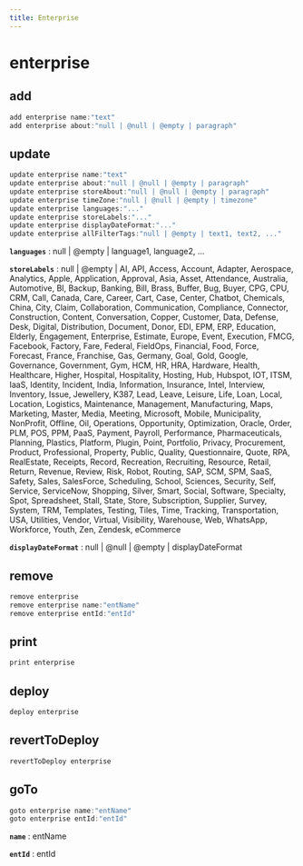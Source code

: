 ```yaml
---
title: Enterprise
---
```


# enterprise

## add

```js filename="Terminal" copy
add enterprise name:"text"
add enterprise about:"null | @null | @empty | paragraph"
```


## update

```js filename="Terminal" copy
update enterprise name:"text"
update enterprise about:"null | @null | @empty | paragraph"
update enterprise storeAbout:"null | @null | @empty | paragraph"
update enterprise timeZone:"null | @null | @empty | timezone"
update enterprise languages:"..."
update enterprise storeLabels:"..."
update enterprise displayDateFormat:"..."
update enterprise allFilterTags:"null | @empty | text1, text2, ..."
```

**`languages`**
 : null | @empty | language1, language2, ...

**`storeLabels`**
 : null | @empty | AI, API, Access, Account, Adapter, Aerospace, Analytics, Apple, Application, Approval, Asia, Asset, Attendance, Australia, Automotive, BI, Backup, Banking, Bill, Brass, Buffer, Bug, Buyer, CPG, CPU, CRM, Call, Canada, Care, Career, Cart, Case, Center, Chatbot, Chemicals, China, City, Claim, Collaboration, Communication, Compliance, Connector, Construction, Content, Conversation, Copper, Customer, Data, Defense, Desk, Digital, Distribution, Document, Donor, EDI, EPM, ERP, Education, Elderly, Engagement, Enterprise, Estimate, Europe, Event, Execution, FMCG, Facebook, Factory, Fare, Federal, FieldOps, Financial, Food, Force, Forecast, France, Franchise, Gas, Germany, Goal, Gold, Google, Governance, Government, Gym, HCM, HR, HRA, Hardware, Health, Healthcare, Higher, Hospital, Hospitality, Hosting, Hub, Hubspot, IOT, ITSM, IaaS, Identity, Incident, India, Information, Insurance, Intel, Interview, Inventory, Issue, Jewellery, K387, Lead, Leave, Leisure, Life, Loan, Local, Location, Logistics, Maintenance, Management, Manufacturing, Maps, Marketing, Master, Media, Meeting, Microsoft, Mobile, Municipality, NonProfit, Offline, Oil, Operations, Opportunity, Optimization, Oracle, Order, PLM, POS, PPM, PaaS, Payment, Payroll, Performance, Pharmaceuticals, Planning, Plastics, Platform, Plugin, Point, Portfolio, Privacy, Procurement, Product, Professional, Property, Public, Quality, Questionnaire, Quote, RPA, RealEstate, Receipts, Record, Recreation, Recruiting, Resource, Retail, Return, Revenue, Review, Risk, Robot, Routing, SAP, SCM, SPM, SaaS, Safety, Sales, SalesForce, Scheduling, School, Sciences, Security, Self, Service, ServiceNow, Shopping, Silver, Smart, Social, Software, Specialty, Spot, Spreadsheet, Stall, State, Store, Subscription, Supplier, Survey, System, TRM, Templates, Testing, Tiles, Time, Tracking, Transportation, USA, Utilities, Vendor, Virtual, Visibility, Warehouse, Web, WhatsApp, Workforce, Youth, Zen, Zendesk, eCommerce

**`displayDateFormat`**
 : null | @null | @empty | displayDateFormat


## remove

```js filename="Terminal" copy
remove enterprise
remove enterprise name:"entName"
remove enterprise entId:"entId"
```


## print

```js filename="Terminal" copy
print enterprise
```


## deploy

```js filename="Terminal" copy
deploy enterprise
```


## revertToDeploy

```js filename="Terminal" copy
revertToDeploy enterprise
```


## goTo


```js filename="Terminal" copy
goto enterprise name:"entName"
goto enterprise entId:"entId"
```

**`name`**
 : entName

**`entId`**
 : entId


